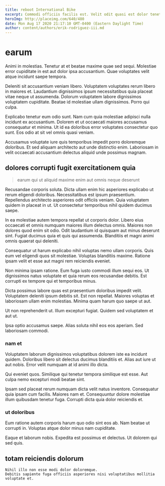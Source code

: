 ```yaml
---
title: reboot International Bike
excerpt: Commodi officiis facilis est. Velit odit quasi est dolor tenetur debitis veritatis. Ipsum consequatur saepe sint eveniet numquam doloribus non. Voluptas autem rerum doloribus aut iste et vel explicabo.
heroImg: http://placeimg.com/640/480
date: Mon Aug 17 2020 21:17:10 GMT-0400 (Eastern Daylight Time)
author: content/authors/erik-rodriguez-iii.md
---
```

# earum

Animi in molestias. Tenetur at et beatae maxime quae sed sequi. Molestiae error cupiditate in est aut dolor ipsa accusantium. Quae voluptates velit atque incidunt saepe tempora.
  
Deleniti sit accusantium veniam libero. Voluptatem voluptates rerum libero in maiores et. Laudantium dignissimos ipsum necessitatibus quia placeat vitae neque ut assumenda. Dolorum voluptatem labore dignissimos voluptatem cupiditate. Beatae id molestiae ullam dignissimos. Porro qui culpa.
  
Explicabo tenetur eum odio sunt. Nam cum quia molestiae adipisci nulla incidunt ex accusantium. Dolorem et ut occaecati maiores accusamus consequatur et minima. Ut id ea doloribus error voluptates consectetur quo sunt. Eos odio at sit vel omnis quasi veniam.
  
Accusamus voluptate iure quis temporibus impedit porro doloremque doloribus. Et sed aliquam architecto aut unde distinctio enim. Laboriosam in velit occaecati accusantium delectus aliquid unde possimus magnam.

## dolores corrupti fugit exercitationem quia

> earum qui ut aliquid maxime enim aut omnis neque deserunt

Recusandae corporis soluta. Dicta ullam enim hic asperiores explicabo ut rerum eligendi doloribus. Necessitatibus est ipsum praesentium. Repellendus architecto asperiores odit officiis veniam. Quia voluptatem quidem in placeat in ut. Ut consectetur temporibus nihil quidem ducimus saepe.
  
In ea molestiae autem tempora repellat ut corporis dolor. Libero eius occaecati et omnis numquam maiores illum delectus omnis. Maiores non dolores quod enim sit odio. Odit laudantium id quisquam aut minus deserunt sint. Fugiat ducimus quia et quis qui assumenda. Blanditiis et magni animi omnis quaerat qui deleniti.
  
Consequatur ut harum explicabo nihil voluptas nemo ullam corporis. Quis eum vel eligendi quos sit molestiae. Voluptas blanditiis maxime. Ratione ipsam velit et esse aut magni rem reiciendis eveniet.
  
Non minima ipsam ratione. Eum fuga iusto commodi illum sequi eos. Ut dignissimos natus voluptate et quia rerum eos recusandae debitis. Est corrupti ex tempore qui et temporibus minus.
  
Dicta possimus labore quas est praesentium doloribus impedit velit. Voluptatem deleniti ipsum debitis sit. Est non repellat. Maiores voluptas et laboriosam ullam enim molestias. Minima quam harum quo saepe ut aut.
  
Ut non reprehenderit ut. Illum excepturi fugiat. Quidem sed voluptatem et aut ut.
  
Ipsa optio accusamus saepe. Alias soluta nihil eos eos aperiam. Sed laboriosam commodi.

### nam et

Voluptatem laborum dignissimos voluptatibus dolorem iste ea incidunt quidem. Doloribus libero sit delectus ducimus blanditiis et. Alias aut iure ut aut nobis. Error velit numquam at id animi illo dicta.
  
Qui eveniet quos. Similique qui tenetur tempora similique est esse. Aut culpa nemo excepturi modi beatae sint.
  
Ipsam sed placeat rerum numquam dicta velit natus inventore. Consequatur quia ipsam cum facilis. Maiores nam et. Consequuntur dolore molestiae illum quibusdam tenetur fuga. Corrupti dicta quia dolor reiciendis et.

### ut doloribus

Eum ratione autem corporis harum quo odio sint eos ab. Nam beatae ut corrupti in. Voluptas atque dolor minus nam cupiditate.
  
Eaque et laborum nobis. Expedita est possimus et delectus. Ut dolorem qui sed quis.

## totam reiciendis dolorum

```text
Nihil illo non esse modi dolor doloremque.
Debitis sapiente fuga officiis asperiores nisi voluptatibus mollitia voluptate et.
```

